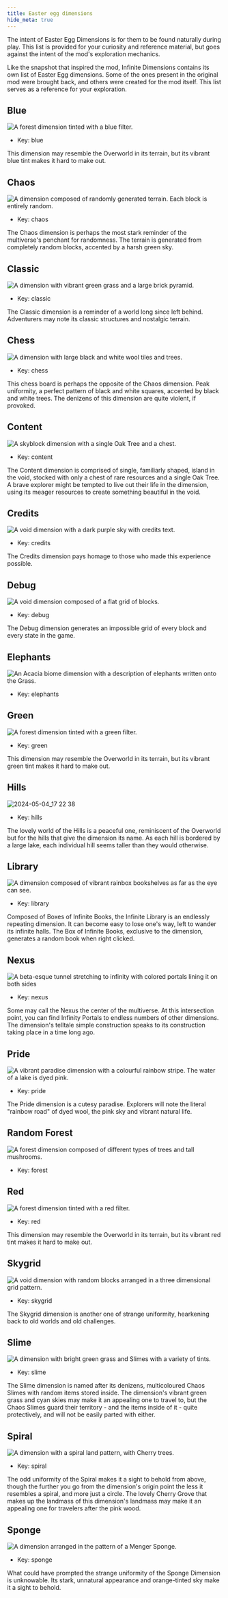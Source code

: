 ```yaml
---
title: Easter egg dimensions
hide_meta: true
---
```


<Callout>
    The intent of Easter Egg Dimensions is for them to be found naturally during play. This list is provided for your curiosity and reference material, but goes against the intent of the mod's exploration mechanics.
</Callout>

Like the snapshot that inspired the mod, Infinite Dimensions contains its own list of Easter Egg dimensions. Some of the ones present in the original mod were brought back, and others were created for the mod itself. This list serves as a reference for your exploration.

## Blue
![A forest dimension tinted with a blue filter.](https://raw.githubusercontent.com/LeraRiemann/ProjectInfinity/refs/heads/master/assets/blue.avif)
- Key: blue

This dimension may resemble the Overworld in its terrain, but its vibrant blue tint makes it hard to make out.

## Chaos
![A dimension composed of randomly generated terrain. Each block is entirely random.](https://raw.githubusercontent.com/LeraRiemann/ProjectInfinity/refs/heads/master/assets/chaos.avif)
- Key: chaos

The Chaos dimension is perhaps the most stark reminder of the multiverse's penchant for randomness. The terrain is generated from completely random blocks, accented by a harsh green sky.

## Classic
![A dimension with vibrant green grass and a large brick pyramid.](https://raw.githubusercontent.com/LeraRiemann/ProjectInfinity/refs/heads/master/assets/classic.avif)
- Key: classic

The Classic dimension is a reminder of a world long since left behind. Adventurers may note its classic structures and nostalgic terrain.

## Chess
![A dimension with large black and white wool tiles and trees.](https://raw.githubusercontent.com/LeraRiemann/ProjectInfinity/refs/heads/master/assets/checkerboard.avif)
- Key: chess

This chess board is perhaps the opposite of the Chaos dimension. Peak uniformity, a perfect pattern of black and white squares, accented by black and white trees. The denizens of this dimension are quite violent, if provoked.

## Content
![A skyblock dimension with a single Oak Tree and a chest.](https://raw.githubusercontent.com/LeraRiemann/ProjectInfinity/refs/heads/master/assets/content.avif)
- Key: content

The Content dimension is comprised of single, familiarly shaped, island in the void, stocked with only a chest of rare resources and a single Oak Tree. A brave explorer might be tempted to live out their life in the dimension, using its meager resources to create something beautiful in the void.

## Credits
![A void dimension with a dark purple sky with credits text.](https://raw.githubusercontent.com/LeraRiemann/ProjectInfinity/refs/heads/master/assets/credits.avif)
- Key: credits

The Credits dimension pays homage to those who made this experience possible.

## Debug
![A void dimension composed of a flat grid of blocks.](https://raw.githubusercontent.com/LeraRiemann/ProjectInfinity/refs/heads/master/assets/debug.avif)
- Key: debug

The Debug dimension generates an impossible grid of every block and every state in the game.

## Elephants
![An Acacia biome dimension with a description of elephants written onto the Grass.](https://raw.githubusercontent.com/LeraRiemann/ProjectInfinity/refs/heads/master/assets/elephants.avif)
- Key: elephants

## Green
![A forest dimension tinted with a green filter.](https://raw.githubusercontent.com/LeraRiemann/ProjectInfinity/refs/heads/master/assets/green.avif)
- Key: green

This dimension may resemble the Overworld in its terrain, but its vibrant green tint makes it hard to make out.

## Hills
![2024-05-04_17 22 38](https://raw.githubusercontent.com/LeraRiemann/ProjectInfinity/refs/heads/master/assets/hills.avif)
- Key: hills

The lovely world of the Hills is a peaceful one, reminiscent of the Overworld but for the hills that give the dimension its name. As each hill is bordered by a large lake, each individual hill seems taller than they would otherwise.

## Library
![A dimension composed of vibrant rainbox bookshelves as far as the eye can see.](https://raw.githubusercontent.com/LeraRiemann/ProjectInfinity/refs/heads/master/assets/library.avif)
- Key: library

Composed of Boxes of Infinite Books, the Infinite Library is an endlessly repeating dimension. It can become easy to lose one's way, left to wander its infinite halls. The Box of Infinite Books, exclusive to the dimension, generates a random book when right clicked.

## Nexus
![A beta-esque tunnel stretching to infinity with colored portals lining it on both sides](https://raw.githubusercontent.com/LeraRiemann/ProjectInfinity/refs/heads/master/assets/nexus.avif)
- Key: nexus

Some may call the Nexus the center of the multiverse. At this intersection point, you can find Infinity Portals to endless numbers of other dimensions. The dimension's telltale simple construction speaks to its construction taking place in a time long ago.

## Pride
![A vibrant paradise dimension with a colourful rainbow stripe. The water of a lake is dyed pink.](https://raw.githubusercontent.com/LeraRiemann/ProjectInfinity/refs/heads/master/assets/pride.avif)
- Key: pride

The Pride dimension is a cutesy paradise. Explorers will note the literal "rainbow road" of dyed wool, the pink sky and vibrant natural life.

## Random Forest
![A forest dimension composed of different types of trees and tall mushrooms.](https://raw.githubusercontent.com/LeraRiemann/ProjectInfinity/refs/heads/master/assets/random_forest.avif)
- Key: forest

## Red
![A forest dimension tinted with a red filter.](https://raw.githubusercontent.com/LeraRiemann/ProjectInfinity/refs/heads/master/assets/red.avif)
- Key: red

This dimension may resemble the Overworld in its terrain, but its vibrant red tint makes it hard to make out.

## Skygrid
![A void dimension with random blocks arranged in a three dimensional grid pattern.](https://raw.githubusercontent.com/LeraRiemann/ProjectInfinity/refs/heads/master/assets/skygrid.avif)
- Key: skygrid

The Skygrid dimension is another one of strange uniformity, hearkening back to old worlds and old challenges.

## Slime
![A dimension with bright green grass and Slimes with a variety of tints.](https://raw.githubusercontent.com/LeraRiemann/ProjectInfinity/refs/heads/master/assets/slime.avif)
- Key: slime

The Slime dimension is named after its denizens, multicoloured Chaos Slimes with random items stored inside. The dimension's vibrant green grass and cyan skies may make it an appealing one to travel to, but the Chaos Slimes guard their territory - and the items inside of it - quite protectively, and will not be easily parted with either.

## Spiral
![A dimension with a spiral land pattern, with Cherry trees.](https://raw.githubusercontent.com/LeraRiemann/ProjectInfinity/refs/heads/master/assets/spiral.avif)
- Key: spiral

The odd uniformity of the Spiral makes it a sight to behold from above, though the further you go from the dimension's origin point the less it resembles a spiral, and more just a circle. The lovely Cherry Grove that makes up the landmass of this dimension's landmass may make it an appealing one for travelers after the pink wood.

## Sponge
![A dimension arranged in the pattern of a Menger Sponge.](https://raw.githubusercontent.com/LeraRiemann/ProjectInfinity/refs/heads/master/assets/sponge.avif)
- Key: sponge

What could have prompted the strange uniformity of the Sponge Dimension is unknowable. Its stark, unnatural appearance and orange-tinted sky make it a sight to behold.
